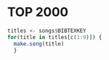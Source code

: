 # TOP 2000

```r
titles <- songs$BIBTEXKEY
for(title in titles[c(1:9)]) {
  make.song(title)
  }
```

